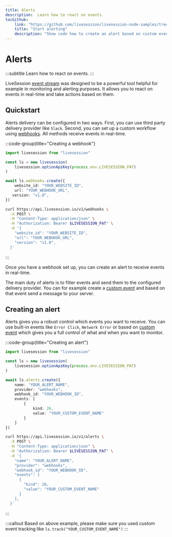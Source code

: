 ```yaml
---
title: Alerts
description:  Learn how to react on events.
tocGithub: 
    link: "https://github.com/livesession/livesession-node-samples/tree/master/alerts"
    title: "Start alerting"
    description: "Show code how to create an alert based on custom event."
---
```


# Alerts
:::subtitle
Learn how to react on events.
:::

LiveSession [event stream](https://livesession.io/features) was designed to be a powerful tool helpful for example in monitoring and alerting purposes.
It allows you to react on events in real-time and take actions based on them.

## Quickstart
Alerts delivery can be configured in two ways. First, you can use third party delivery provider like `Slack`.
Second, you can set up a custom workflow using [webhooks](https://en.wikipedia.org/wiki/Webhook). All methods receive events in real-time.

:::code-group{title="Creating a webhook"}
```ts sdk
import livesession from "livesession"

const ls = new livesession(
    livesession.optionApiKey(process.env.LIVESESSION_PAT)
)

await ls.webhooks.create({
    website_id: "YOUR_WEBSITE_ID",
    url: "YOUR_WEBHOOK_URL",
   version: "v1.0",
})
```

```sh curl
curl https://api.livesession.io/v1/webhooks \
  -X POST \
  -H "Content-Type: application/json" \
  -H "Authorization: Bearer $LIVESESSION_PAT" \
  -d '{
    "website_id": "YOUR_WEBSITE_ID",
    "url": "YOUR_WEBHOOK_URL",
    "version": "v1.0",
  }'
```
:::

Once you have a webhook set up, you can create an alert to receive events in real-time.

The main duty of alerts is to filter events and send them to the configured delivery provider.
You can for example create a [custom event](https://help.livesession.io/en/articles/8496404-custom-events) and based on that event send a message to your server.

## Creating an alert
Alerts gives you a robust control which events you want to receive.
You can use built-in events like `Error Click`, `Network Error` or based on [custom event](https://help.livesession.io/en/articles/8496404-custom-events) which gives you a full control of
what and when you want to monitor.

:::code-group{title="Creating an alert"}
```ts sdk
import livesession from "livesession"

const ls = new livesession(
    livesession.optionApiKey(process.env.LIVESESSION_PAT)
)

await ls.alerts.create({
    name: "YOUR_ALERT_NAME",
    provider: "webhooks",
    webhook_id: "YOUR_WEBHOOK_ID",
    events: [
        {
            kind: 26,
            value: "YOUR_CUSTOM_EVENT_NAME"
        }
    ]
})
```

```sh curl
curl https://api.livesession.io/v1/alerts \
  -X POST \
  -H "Content-Type: application/json" \
  -H "Authorization: Bearer $LIVESESSION_PAT" \
  -d '{
    "name": "YOUR_ALERT_NAME",
    "provider": "webhooks",
    "webhook_id": "YOUR_WEBHOOK_ID",
    "events": [
      {
        "kind": 26,
        "value": "YOUR_CUSTOM_EVENT_NAME"
      }
    ],
  }'
```
:::

:::callout
Based on above example, please make sure you used custom event tracking like
`ls.track("YOUR_CUSTOM_EVENT_NAME")`
:::
